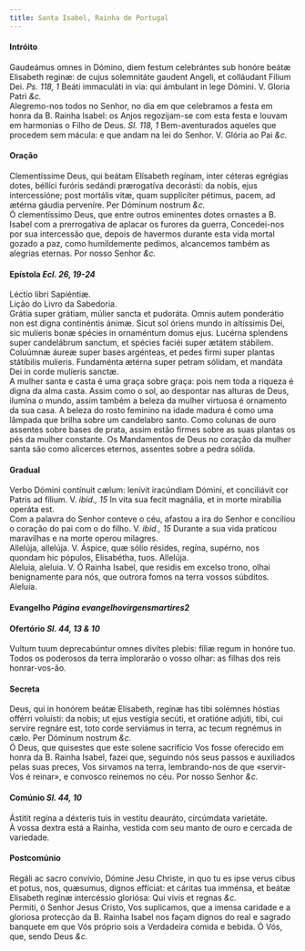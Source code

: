 ```yaml
---
title: Santa Isabel, Rainha de Portugal
---
```


<h4 class="text-center">Intróito</h4>
<div class="grid grid-cols-2 gap-5">
  <div class="col-6 dropcaps text-justify">
    Gaudeámus omnes in Dómino, diem festum celebrántes sub honóre beátæ
    Elisabeth reginæ: de cujus solemnitáte gaudent Angeli, et colláudant Fílium
    Dei. <em>Ps. 118, 1</em> Beáti immaculáti in via: qui ámbulant in lege
    Dómini. V. Gloria Patri <em>&c.</em>
  </div>
  <div class="col-6 dropcaps text-justify">
    Alegremo-nos todos no Senhor, no dia em que celebramos a festa em honra da
    B. Rainha Isabel: os Anjos regozijam-se com esta festa e louvam em harmonias
    o Filho de Deus. <em>Sl. 118, 1</em> Bem-aventurados aqueles que procedem
    sem mácula: e que andam na lei do Senhor. V. Glória ao Pai <em>&c.</em>
  </div>
</div>

<h4 class="text-center">Oração</h4>
<div class="grid grid-cols-2 gap-5">
  <div class="col-6 dropcaps text-justify">
    Clementíssime Deus, qui beátam Elísabeth regínam, inter céteras egrégias
    dotes, béllíci furóris sedándi prærogatíva decorásti: da nobis, ejus
    intercessíóne; post mortális vitæ, quam supplícíter pétimus, pacem, ad
    ætérna gáudia perveníre. Per Dóminum nostrum <em>&c.</em>
  </div>
  <div class="col-6 dropcaps text-justify">
    Ó clementíssimo Deus, que entre outros eminentes dotes ornastes a B. Isabel
    com a prerrogativa de aplacar os furores da guerra, Concedei-nos por sua
    intercessão que, depois de havermos durante esta vida mortal gozado a paz,
    como humildemente pedimos, alcancemos também as alegrias eternas. Por nosso
    Senhor <em>&c.</em>
  </div>
</div>

<h4 class="text-center">
  Epístola <em>Ecl. 26, 19-24</em>
</h4>
<div class="grid grid-cols-2 gap-5">
  <div class="col-6 text-justify">Léctio libri Sapiéntiæ.</div>
  <div class="col-6 text-justify">Lição do Livro da Sabedoria.</div>
  <div class="col-6 dropcaps text-justify">
    Grátia super grátiam, múlier sancta et pudoráta. Omnis autem ponderátio non
    est digna continéntis ánimæ. Sicut sol óriens mundo in altíssimis Dei, sic
    mulíeris bonæ spécies in ornaméntum domus ejus. Lucérna splendens super
    candelábrum sanctum, et spécies faciéi super ætátem stábilem. Coluúmnæ áureæ
    super bases argénteas, et pedes firmi super plantas státibilis mulíeris.
    Fundaménta ætérna super petram sólidam, et mandáta Dei in corde mulíeris
    sanctæ.
  </div>
  <div class="col-6 dropcaps text-justify">
    A mulher santa e casta é uma graça sobre graça: pois nem toda a riqueza é
    digna da alma casta. Assim como o sol, ao despontar nas alturas de Deus,
    ilumina o mundo, assim também a beleza da mulher virtuosa é ornamento da sua
    casa. A beleza do rosto feminino na idade madura é como uma lâmpada que
    brilha sobre um candelabro santo. Como colunas de ouro assentes sobre bases
    de prata, assim estão firmes sobre as suas plantas os pés da mulher
    constante. Os Mandamentos de Deus no coração da mulher santa são como
    alicerces eternos, assentes sobre a pedra sólida.
  </div>
</div>

<h4 class="text-center">Gradual</h4>
<div class="grid grid-cols-2 gap-5">
  <div class="col-6 dropcaps text-justify">
    Verbo Dómini contínuit cælum: lenívit iracúndiam Dómini, et conciliávit cor
    Patris ad fílium. V. <em>ibid., 15</em> In vita sua fecit magnália, et in
    morte mirabília operáta est.
  </div>
  <div class="col-6 dropcaps text-justify">
    Com a palavra do Senhor conteve o céu, afastou a ira do Senhor e conciliou o
    coração do pai com o do filho. V. <em>ibid., 15</em> Durante a sua vida
    praticou maravilhas e na morte operou milagres.
  </div>
  <div class="col-6 text-justify">
    Allelúja, allelúja. V. Áspice, quæ sólio résides, regína, supérno, nos
    quondam hic pópulos, Elisabétha, tuos. Allelúja.
  </div>
  <div class="col-6 text-justify">
    Aleluia, aleluia. V. Ó Rainha Isabel, que residis em excelso trono, olhai
    benignamente para nós, que outrora fomos na terra vossos súbditos. Aleluia.
  </div>
</div>

<h4 class="text-center">
  Evangelho <em>Página evangelhovirgensmartires2</em>
</h4>

<h4 class="text-center">
  Ofertório <em>Sl. 44, 13 & 10</em>
</h4>
<div class="grid grid-cols-2 gap-5">
  <div class="col-6 dropcaps text-justify">
    Vultum tuum deprecabúntur omnes divítes plebis: fíliæ regum in honóre tuo.
  </div>
  <div class="col-6 dropcaps text-justify">
    Todos os poderosos da terra implorarão o vosso olhar: as filhas dos reis
    honrar-vos-ão.
  </div>
</div>

<h4 class="text-center">Secreta</h4>
<div class="grid grid-cols-2 gap-5">
  <div class="col-6 dropcaps text-justify">
    Deus, qui in honórem beátæ Elísabeth, regínæ has tibi solémnes hóstias
    offérri voluísti: da nobis; ut ejus vestígia secúti, et oratióne adjúti,
    tibi, cui servíre regnáre est, toto corde serviámus in terra, ac tecum
    regnémus in cælo. Per Dóminum nostrum <em>&c.</em>
  </div>
  <div class="col-6 dropcaps text-justify">
    Ó Deus, que quisestes que este solene sacrifício Vos fosse oferecido em
    honra da B. Rainha Isabel, fazei que, seguindo nós seus passos e auxiliados
    pelas suas preces, Vos sirvamos na terra, lembrando-nos de que «servir-Vos é
    reinar», e convosco reinemos no céu. Por nosso Senhor <em>&c.</em>
  </div>
</div>

<h4 class="text-center">
  Comúnio <em>Sl. 44, 10</em>
</h4>
<div class="grid grid-cols-2 gap-5">
  <div class="col-6 dropcaps text-justify">
    Ástitit regína a déxteris tuis in vestítu deauráto, circúmdata varietáte.
  </div>
  <div class="col-6 dropcaps text-justify">
    À vossa dextra está a Rainha, vestida com seu manto de ouro e cercada de
    variedade.
  </div>
</div>

<h4 class="text-center">Postcomúnio</h4>
<div class="grid grid-cols-2 gap-5">
  <div class="col-6 dropcaps text-justify">
    Regáli ac sacro convívio, Dómine Jesu Christe, in quo tu es ipse verus cibus
    et potus, nos, quæsumus, dignos effíciat: et cáritas tua imménsa, et beátæ
    Elisabeth regínæ intercéssio gloriósa: Qui vivis et regnas <em>&c.</em>
  </div>
  <div class="col-6 dropcaps text-justify">
    Permiti, ó Senhor Jesus Cristo, Vos suplicamos, que a imensa caridade e a
    gloriosa protecção da B. Rainha Isabel nos façam dignos do real e sagrado
    banquete em que Vós próprio sois a Verdadeira comida e bebida. Ó Vós, que,
    sendo Deus <em>&c.</em>
  </div>
</div>
